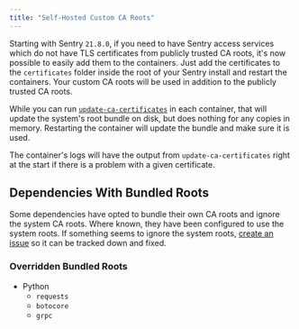 ```yaml
---
title: "Self-Hosted Custom CA Roots"
---
```


Starting with Sentry `21.8.0`, if you need to have Sentry access services which do not have TLS certificates from publicly trusted CA roots, it's now possible to easily add them to the containers. Just add the certificates to the `certificates` folder inside the root of your Sentry install and restart the containers. Your custom CA roots will be used in addition to the publicly trusted CA roots.

<Alert title="Note" level="info">
  While you can run <a href="https://manpages.debian.org/buster/ca-certificates/update-ca-certificates.8.en.html"><code>update-ca-certificates</code></a> in each container, that will update the system's root bundle on disk, but does nothing for any copies in memory. Restarting the container will update the bundle and make sure it is used.
</Alert>

The container's logs will have the output from `update-ca-certificates` right at the start if there is a problem with a given certificate.

## Dependencies With Bundled Roots

Some dependencies have opted to bundle their own CA roots and ignore the system CA roots. Where known, they have been configured to use the system roots. If something seems to ignore the system roots, [create an issue](https://github.com/getsentry/self-hosted/issues/new?template=problem-report.yml) so it can be tracked down and fixed.

### Overridden Bundled Roots

- Python
  - `requests`
  - `botocore`
  - `grpc`
